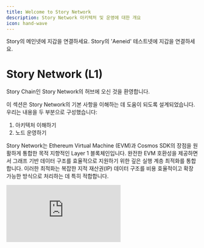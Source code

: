 ```yaml
---
title: Welcome to Story Network
description: Story Network 아키텍처 및 운영에 대한 개요
icon: hand-wave
---
```


<CardGroup cols={2}>
  <Card title="Story 메인넷 추가" href="https://chainid.network/chain/1514/" icon="house">
    Story의 메인넷에 지갑을 연결하세요.
  </Card>

  <Card title="Story 'Aeneid' 테스트넷 추가" href="https://chainid.network/chain/1315/" icon="house">
    Story의 'Aeneid' 테스트넷에 지갑을 연결하세요.
  </Card>
</CardGroup>

# Story Network (L1)

Story Chain인 Story Network의 허브에 오신 것을 환영합니다.

이 섹션은 Story Network의 기본 사항을 이해하는 데 도움이 되도록 설계되었습니다. 우리는 내용을 두 부분으로 구성했습니다:

1. 아키텍처 이해하기
2. 노드 운영하기

Story Network는 Ethereum Virtual Machine (EVM)과 Cosmos SDK의 장점을 원활하게 통합한 목적 지향적인 Layer 1 블록체인입니다. 완전한 EVM 호환성을 제공하면서 그래프 기반 데이터 구조를 효율적으로 지원하기 위한 깊은 실행 계층 최적화를 통합합니다. 이러한 최적화는 복잡한 지적 재산권(IP) 데이터 구조를 비용 효율적이고 확장 가능한 방식으로 처리하는 데 특히 적합합니다.

<Frame>
  <iframe src="https://www.youtube.com/embed/JWd5TCOHfhU" title="YouTube 비디오 플레이어" frameborder="0" allow="accelerometer; autoplay; clipboard-write; encrypted-media; gyroscope; picture-in-picture" allowfullscreen className="w-full aspect-video" />
</Frame>

## 주요 특징

* **EVM 호환성**: Ethereum Virtual Machine과 완전한 호환성
* **최적화된 데이터 구조**: 효율적인 IP 그래프 탐색을 위한 사전 컴파일된 프리미티브
* **빠른 완결성**: 빠른 트랜잭션 완결성을 위한 CometBFT 기반 합의 계층
* **모듈식 아키텍처**: Ethereum의 Engine-API를 사용하여 합의와 실행을 분리

## 문서 섹션

### 시작하기

* [노드 아키텍처](/network/node-architecture)
* [네트워크 정보](/network/network-info)
* [백서](https://www.story.foundation/whitepaper.pdf)

### 노드 운영

* [노드 운영하기](/network/operating-a-node)
  * 전체 노드 설정
  * 아카이브 노드 설정
  * 노드 업그레이드 가이드
  * 릴리스 노트

### 검증

* [검증자 되기](/network/become-a-validator)
  * 검증자 설정
  * 검증자 운영

### 네트워크 경제

* [스테이킹 설계](/network/tokenomics-staking)
  * 토큰 경제
  * 스테이킹 메커니즘
  * 보상 구조

### 리소스

* [추가 리소스](/network/more/additional-resources)
  * GitHub 저장소
  * SIP 저장소
  * 커뮤니티 포럼
* [문제 해결](/network/more/troubleshooting)
  * 일반적인 문제
  * 문제 해결
  * 모범 사례

## 네트워크 정보

Story Network는 현재 여러 환경에서 사용할 수 있습니다:

* 메인넷 (프로덕션)
* Aeneid (테스트넷)
* 로컬넷 (개발)

자세한 네트워크 정보와 연결 세부 사항은 각 네트워크 문서 섹션을 참조하세요.
